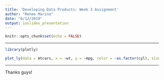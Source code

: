 ---
title: 'Developing Data Products: Week 3 Assignment'
author: "Renee Marina"
date: "6/12/2019"
output: ioslides_presentation
---

```{r setup, include=FALSE}
knitr::opts_chunk$set(echo = FALSE)
```

---

```{r, message = FALSE,warning = FALSE, echo=FALSE}
library(plotly)
```

```{r,fig.cap="Check out my plot", echo=FALSE,warning = FALSE, error = FALSE}
plot_ly(data = mtcars, x = ~wt, y = ~mpg, color = ~as.factor(cyl), size = ~hp, mode = "markers")
```

---
Thanks guys!